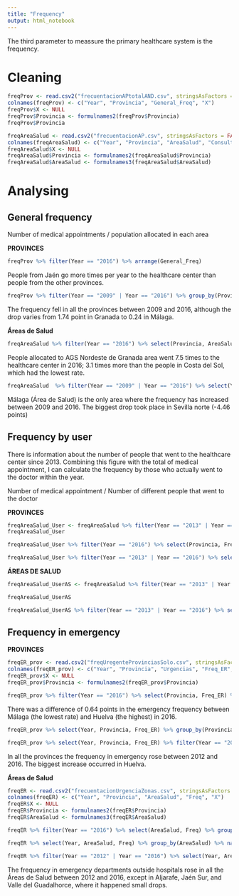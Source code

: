 ```yaml
---
title: "Frequency"
output: html_notebook
---
```


The third parameter to meassure the primary healthcare system is the frequency. 

# Cleaning

```r
freqProv <- read.csv2("frecuentacionAPtotalAND.csv", stringsAsFactors = FALSE)
colnames(freqProv) <- c("Year", "Provincia", "General_Freq", "X")
freqProv$X <- NULL
freqProv$Provincia <- formulnames2(freqProv$Provincia)
freqProv$Provincia
```
```r
freqAreaSalud <- read.csv2("frecuentacionAP.csv", stringsAsFactors = FALSE)
colnames(freqAreaSalud) <- c("Year", "Provincia", "AreaSalud", "Consultas", "Individuos", "General_Freq", "X")
freqAreaSalud$X <- NULL
freqAreaSalud$Provincia <- formulnames2(freqAreaSalud$Provincia)
freqAreaSalud$AreaSalud <- formulnames3(freqAreaSalud$AreaSalud)
```


# Analysing

## General frequency

Number of medical appointments / population allocated in each area

<strong>PROVINCES</strong>

```r
freqProv %>% filter(Year == "2016") %>% arrange(General_Freq)
```
People from Jaén go more times per year to the healthcare center than people from the other provinces.

```r
freqProv %>% filter(Year == "2009" | Year == "2016") %>% group_by(Provincia) %>% mutate(diff = c(NA, diff(General_Freq))) %>% arrange(Provincia) 
```
The frequency fell in all the provinces between 2009 and 2016, although the drop varies from 1.74 point in Granada to 0.24 in Málaga.

<strong>Áreas de Salud</strong>

```r
freqAreaSalud %>% filter(Year == "2016") %>% select(Provincia, AreaSalud, General_Freq) %>% na.omit() %>% group_by(Provincia) %>% mutate(diff = General_Freq - 4.43) %>% arrange(diff)
```
People allocated to AGS Nordeste de Granada area went 7.5 times to the healthcare center in 2016; 3.1 times more than the people in Costa del Sol, which had the lowest rate.
```r
freqAreaSalud  %>% filter(Year == "2009" | Year == "2016") %>% select(Year, AreaSalud, General_Freq) %>% na.omit() %>% group_by(AreaSalud) %>% mutate(diff = c(NA, diff(General_Freq))) %>% arrange(AreaSalud)
```
Málaga (Área de Salud) is the only area where the frequency has increased between 2009 and 2016. The biggest drop took place in Sevilla norte (-4.46 points)

## Frequency by user

There is information about the number of people that went to the healthcare center since 2013. Combining this figure with the total of medical appointment, I can calculate the frequency by those who actually went to the doctor within the year. 

Number of medical appointment / Number of different people that went to the doctor 

<strong>PROVINCES</strong>

```r
freqAreaSalud_User <- freqAreaSalud %>% filter(Year == "2013" | Year == "2014" | Year == "2015" | Year == "2016") %>% select(Year, Provincia, Consultas, Individuos) %>% group_by(Year, Provincia) %>% na.omit() %>% summarise(Total_Consultas = sum(Consultas), Total_Individuos = sum(Individuos)) %>% mutate(Freq_User = Total_Consultas / Total_Individuos)
freqAreaSalud_User
```
```r
freqAreaSalud_User %>% filter(Year == "2016") %>% select(Provincia, Freq_User) %>% arrange(Freq_User)
```
```r
freqAreaSalud_User %>% filter(Year == "2013" | Year == "2016") %>% select(Year, Provincia, Freq_User) %>% na.omit() %>% group_by(Provincia) %>% mutate(diff = c(NA, diff(Freq_User))) %>% arrange(Provincia)
```

<strong>ÁREAS DE SALUD</strong>

```r
freqAreaSalud_UserAS <- freqAreaSalud %>% filter(Year == "2013" | Year == "2014" | Year == "2015" | Year == "2016") %>% select(Year, AreaSalud, Consultas, Individuos) %>% group_by(Year, AreaSalud) %>% na.omit() %>% summarise(Total_Consultas = sum(Consultas), Total_Individuos = sum(Individuos)) %>% mutate(Freq_User = Total_Consultas / Total_Individuos)

freqAreaSalud_UserAS
```
```r
freqAreaSalud_UserAS %>% filter(Year == "2013" | Year == "2016") %>% select(Year, AreaSalud, Freq_User) %>% na.omit() %>% group_by(AreaSalud) %>% mutate(diff = c(NA, diff(Freq_User))) %>% arrange(AreaSalud)
```

## Frequency in emergency

<strong>PROVINCES</strong>

```r
freqER_prov <- read.csv2("freqUregenteProvinciasSolo.csv", stringsAsFactors = FALSE)
colnames(freqER_prov) <- c("Year", "Provincia", "Urgencias", "Freq_ER", "X")
freqER_prov$X <- NULL
freqER_prov$Provincia <- formulnames2(freqER_prov$Provincia)
```

```r
freqER_prov %>% filter(Year == "2016") %>% select(Provincia, Freq_ER) %>% group_by(Provincia) %>% arrange(Freq_ER)
```

There was a difference of 0.64 points in the emergency frequency between Málaga (the lowest rate) and Huelva (the highest) in 2016.

```r
freqER_prov %>% select(Year, Provincia, Freq_ER) %>% group_by(Provincia) %>% arrange(Provincia)
```
```r
freqER_prov %>% select(Year, Provincia, Freq_ER) %>% filter(Year == "2012" | Year == "2016") %>%  group_by(Provincia) %>% mutate(diff = c(NA, diff(Freq_ER))) %>% arrange(Provincia)
```
In all the provinces the frequency in emergency rose between 2012 and 2016. The biggest increase occurred in Huelva. 

<strong>Áreas de Salud</strong>

```r
freqER <- read.csv2("frecuentacionUrgenciaZonas.csv", stringsAsFactors = FALSE)
colnames(freqER) <- c("Year", "Provincia", "AreaSalud", "Freq", "X")
freqER$X <- NULL
freqER$Provincia <- formulnames2(freqER$Provincia)
freqER$AreaSalud <- formulnames3(freqER$AreaSalud)
```

```r
freqER %>% filter(Year == "2016") %>% select(AreaSalud, Freq) %>% group_by(AreaSalud) %>% na.omit() %>% arrange(Freq) %>% mutate(diff = Freq - 0.16)
```

```r
freqER %>% select(Year, AreaSalud, Freq) %>% group_by(AreaSalud) %>% na.omit() %>% arrange(AreaSalud)
```
```r
freqER %>% filter(Year == "2012" | Year == "2016") %>% select(Year, AreaSalud, Freq) %>% group_by(AreaSalud) %>% na.omit() %>% arrange(AreaSalud) %>% mutate(diff = c(NA, diff(Freq)))
```
The frequency in emergency departments outside hospitals rose in all the Áreas de Salud between 2012 and 2016, except in Aljarafe, Jaén Sur, and Valle del Guadalhorce, where it happened small drops. 
